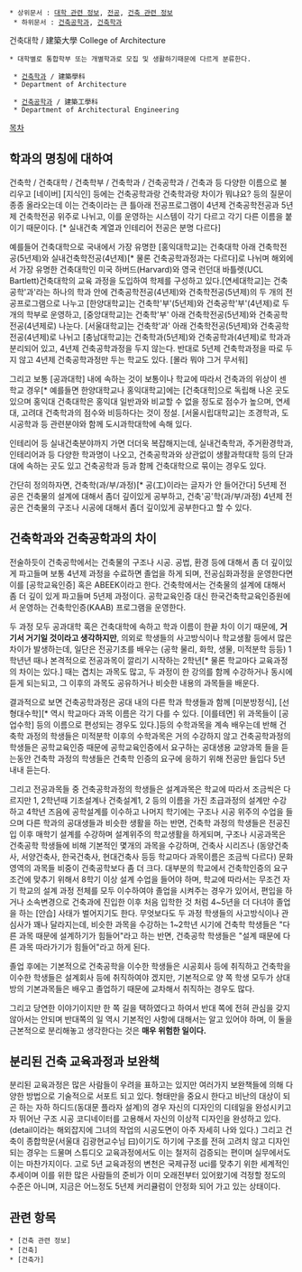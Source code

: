  * 상위문서 : [[대학 관련 정보]], [[전공]], [[건축 관련 정보]]
  * 하위문서 : [[건축공학과]], [[건축학과]]

건축대학 / 建築大學
College of Architecture

 * 대학별로 통합학부 또는 개별학과로 모집 및 생활하기때문에 다르게 분류한다.

  * [[건축학과]] / 建築學科
  * Department of Architecture

  * [[건축공학과]] / 建築工學科
  * Department of Architectural Engineering

[[목차]]
== 학과의 명칭에 대하여 ==
건축학 / 건축대학 / 건축학부 / 건축학과 / 건축공학과 / 건축과 등 다양한 이름으로 불리우고 [네이버] [지식인] 등에는 건축공학과랑 건축학과랑 차이가 뭐냐요? 등의 질문이 종종 올라오는데 이는 건축이라는 큰 틀아래 전공프로그램이 4년제 건축공학전공과 5년제 건축학전공 위주로 나뉘고, 이를 운영하는 시스템이 각기 다르고 각기 다른 이름을 붙이기 때문이다. [* 실내건축 계열과 인테리어 전공은 분명 다르다]

예를들어 건축대학으로 국내에서 가장 유명한 [홍익대학교]는 건축대학 아래 건축학전공(5년제)와 실내건축학전공(4년제)[* 물론 건축공학과정과는 다르다]로 나뉘며 해외에서 가장 유명한 건축대학인 미국 하버드(Harvard)와 영국 런던대 바틀렛(UCL Bartlett)건축대학의 교육 과정을 도입하여 학제를 구성하고 있다.[연세대학교]는 건축공학'과'라는 하나의 학과 안에 건축공학전공(4년제)와 건축학전공(5년제)의 두 개의 전공프로그램으로 나누고 [한양대학교]는 건축학'부'(5년제)와 건축공학'부'(4년제)로 두 개의 학부로 운영하고, [중앙대학교]는 건축학'부' 아래 건축학전공(5년제)와 건축공학전공(4년제로) 나눈다. [서울대학교]는 건축학'과' 아래 건축학전공(5년제)와 건축공학전공(4년제)로 나뉘고 [충남대학교]는 건축학과(5년제)와 건축공학과(4년제)로 학과과 분리되어 있고, 4년제 건축공학과정을 두지 않는다. 반대로 5년제 건축학과정을 따로 두지 않고 4년제 건축공학과정만 두는 학교도 있다. [몰라 뭐야 그거 무서워]

그리고 보통 [공과대학] 내에 속하는 것이 보통이나 학교에 따라서 건축과의 위상이 센 학교 경우[* 예를들면 한양대학교나 홍익대학교]에는 [건축대학]으로 독립해 나온 곳도 있으며 홍익대 건축대학은 홍익대 일반과와 비교할 수 없을 정도로 점수가 높으며, 연세대, 고려대 건축학과의 점수와 비등하다는 것이 정설. [서울시립대학교]는 조경학과, 도시공학과 등 관련분야와 함께 도시과학대학에 속해 있다.

인테리어 등 실내건축분야까지 가면 더더욱 복잡해지는데, 실내건축학과, 주거환경학과, 인테리어과 등 다양한 학과명이 나오고, 건축공학과와 상관없이 생활과학대학 등의 단과대에 속하는 곳도 있고 건축공학과 등과 함께 건축대학으로 묶이는 경우도 있다.

간단히 정의하자면, 건축학(과/부/과정)[* 공(工)이라는 글자가 안 들어간다] 5년제 전공은 건축물의 설계에 대해서 좀더 깊이있게 공부하고, 건축'공'학(과/부/과정) 4년제 전공은 건축물의 구조나 시공에 대해서 좀더 깊이있게 공부한다고 할 수 있다.

== 건축학과와 건축공학과의 차이 ==

전술하듯이 건축공학에서는 건축물의 구조나 시공. 공법, 환경 등에 대해서 좀 더 깊이있게 파고들며 보통 4년제 과정을 수료하면 졸업을 하게 되며, 전공심화과정을 운영한다면 이를 [공학교육인증] 혹은 ABEEK이라고 한다. 건축학에서는 건축물의 설계에 대해서 좀 더 깊이 있게 파고들며 5년제 과정이다. 공학교육인증 대신 한국건축학교육인증원에서 운영하는 건축학인증(KAAB) 프로그램을 운영한다. 

두 과정 모두 공과대학 혹은 건축대학에 속하고 학과 이름이 한끝 차이 이기 때문에, '''거기서 거기일 것이라고 생각하지만''', 의외로 학생들의 사고방식이나 학교생활 등에서 많은 차이가 발생하는데, 일단은 전공기초를 배우는 (공학 물리, 화학, 생물, 미적분학 등등) 1학년년 때나 본격적으로 전공과목이 깔리기 시작하는 2학년[* 물론 학교마다 교육과정의 차이는 있다.] 때는 겹치는 과목도 많고, 두 과정이 한 강의를 함께 수강하거나 동시에 듣게 되는되고, 그 이후의 과목도 공유하거나 비슷한 내용의 과목들을 배운다. 

결과적으로 보면 건축공학과정은 공대 내의 다른 학과 학생들과 함께 [미분방정식], [선형대수학][* 역시 학교마다 과목 이름은 각기 다를 수 있다. [이를테면] 위 과목들이 [공업수학] 등의 이름으로 편성되는 경우도 있다.]등의 수학과목을 계속 배우는데 반해 건축학 과정의 학생들은 미적분학 이후의 수학과목은 거의 수강하지 않고 건축공학과정의 학생들은 공학교육인증 때문에 공학교육인증에서 요구하는 공대생용 교양과목 들을 듣는동안 건축학 과정의 학생들은 건축학 인증의 요구에 응하기 위해 전공만 들입다 5년 내내 듣는다. 

그리고 전공과목들 중 건축공학과정의 학생들은 설계과목은 학교에 따라서 조금씩은 다르지만 1, 2학년때 기초설계나 건축설계1, 2 등의 이름을 가진 초급과정의 설계만 수강하고 4학년 즈음에 공학설계를 이수하고 나머지 학기에는 구조나 시공 위주의 수업을 들으며 다른 학과의 공대생들과 비슷한 생활을 하는 반면, 건축학 과정의 학생들은 전공진입 이후 매학기 설계를 수강하며 설계위주의 학교생활을 하게되며, 구조나 시공과목은 건축공학 학생들에 비해 기본적인 몇개의 과목을 수강하며, 건축사 시리즈나 (동양건축사, 서양건축사, 한국건축사, 현대건축사 등등 학교마다 과목이름은 조금씩 다르다) 문화영역의 과목들 비중이 건축공학보다 좀 더 크다. 대부분의 학교에서 건축학인증의 요구조건에 맞추기 위해서 8학기 이상 설계 수업을 들어야 하며, 학교에 따라서는 무조건 자기 학교의 설계 과정 전체를 모두 이수하여야 졸업을 시켜주는 경우가 있어서, 편입을 하거나 소속변경으로 건축과에 진입한 이후 처음 입학한 것 처럼 4~5년을 더 다녀야 졸업을 하는 [안습] 사태가 벌어지기도 한다. 무엇보다도 두 과정 학생들의 사고방식이나 관심사가 꽤나 달라지는데, 비슷한 과목을 수강하는 1~2학년 시기에 건축학 학생들은 "다른 과목 때문에 설계하기가 힘들어"라고 하는 반면, 건축공학 학생들은 "설계 때문에 다른 과목 따라가기가 힘들어"라고 하게 된다.

졸업 후에는 기본적으로 건축공학을 이수한 학생들은 시공회사 등에 취직하고 건축학을 이수한 학생들은 설계회사 등에 취직하여야 겠지만, 기본적으로 양 쪽 학생 모두가 상대방의 기본과목들은 배우고 졸업하기 때문에 교차해서 취직하는 경우도 많다.

그리고 당연한 이야기이지만 한 쪽 길을 택하였다고 하여서 반대 쪽에 전혀 관심을 갖지 않아서는 안되며 반대쪽의 일 역시 기본적인 사항에 대해서는 알고 있어야 하며, 이 둘을 근본적으로 분리해놓고 생각한다는 것은 '''매우 위험한 일이다.'''

== 분리된 건축 교육과정과 보완책 ==
분리된 교육과정은 많은 사람들이 우려을 표하고는 있지만 여러가지 보완책들에 의해 다양한 방법으로 기술적으로 서포트 되고 있다. 형태만을 중요시 한다고 비난의 대상이 되곤 하는 자하 하디드(동대문 플라자 설계)의 경우 자신의 디자인의 디테일을 완성시키고자 뛰어난 구조 시공 코디네이터를 고용해서 자신의 이상적 디자인을 완성하고 있다.(detail이라는 해외잡지에 그녀의 작업의 시공도면이 아주 자세히 나와 있다.) 그리고 건축이 종합학문(서울대 김광현교수님 曰)이기도 하기에 구조를 전혀 고려치 않고 디자인 되는 경우는 드물며 스튜디오 교육과정에서도 이는 철저히 검증되는 편이며 실무에서도 이는 마찬가지이다. 고로 5년 교육과정의 변천은 국제규정 uci를 맞추기 위한 세계적인 추세이며 이를 위한 많은 사람들의 준비가 이미 오래전부터 있어왔기에 걱정할 정도의 수준은 아니며, 지금은 어느정도 5년제 커리큘럼이 안정화 되어 가고 있는 상태이다.
== 관련 항목 ==

 * [건축 관련 정보]
 * [건축]
 * [건축가]
